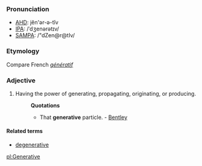 ===Pronunciation===
*[[w:AHD|AHD]]: jĕn'ər-ə-tĭv
*[[w:IPA|IPA]]: /ˈdʒenərətɪv/
*[[w:SAMPA|SAMPA]]: /"dZen@r@tIv/

===Etymology===
Compare French ''[[génératif]]''
===Adjective===
#Having the power of generating, propagating, originating, or producing.
#:'''Quotations'''
#:*That '''generative''' particle. - [[Bentley]]

====Related terms====
*[[degenerative]]

[[pl:Generative]]